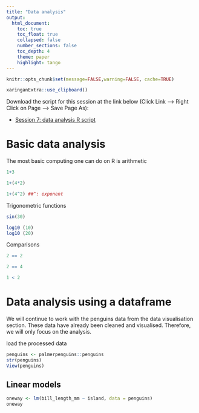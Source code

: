 ```yaml
---
title: "Data analysis"
output:
  html_document:
    toc: true
    toc_float: true
    collapsed: false
    number_sections: false
    toc_depth: 4
    theme: paper
    highlight: tango
---
```


```r
knitr::opts_chunk$set(message=FALSE,warning=FALSE, cache=TRUE)
```

```r
xaringanExtra::use_clipboard()
```

Download the script for this session at the link below (Click Link --> Right Click on Page --> Save Page As):

* [Session 7: data analysis R script](https://raw.githubusercontent.com/jdmwhite/R_Workshop/main/scripts/7_Data_Analysis.R)

# Basic data analysis

The most basic computing one can do on R is arithmetic
```r
1+3

```
```r
1+(4*2)

```
```r
1+(4^2) ##^: exponent

```
Trigonometric functions
```r
sin(30)

```
```r
log10 (10)
log10 (20)

```
Comparisons 

```r
2 == 2

```
```r
2 == 4

```
```r
1 < 2

```


# Data analysis using a dataframe

We will continue to work with the penguins data from the data visualisation section. These data have already been cleaned and visualised. Therefore, we will only focus on the analysis. 

load the processed data

```r
penguins <- palmerpenguins::penguins
str(penguins)
View(penguins)
```

## Linear models
```r
oneway <- lm(bill_length_mm ~ island, data = penguins)
oneway
```
